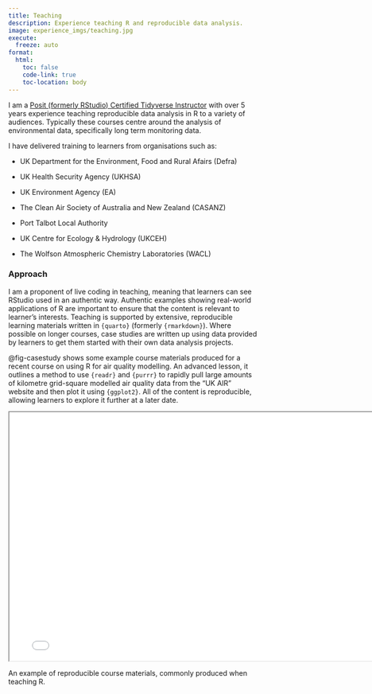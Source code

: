 ```yaml
---
title: Teaching
description: Experience teaching R and reproducible data analysis.
image: experience_imgs/teaching.jpg
execute: 
  freeze: auto
format:
  html:
    toc: false
    code-link: true
    toc-location: body
---
```


I am a [Posit (formerly RStudio) Certified Tidyverse Instructor](https://education.rstudio.com/trainers/) with over 5 years experience teaching reproducible data analysis in R to a variety of audiences. Typically these courses centre around the analysis of environmental data, specifically long term monitoring data.

I have delivered training to learners from organisations such as:

* UK Department for the Environment, Food and Rural Afairs (Defra)

* UK Health Security Agency (UKHSA)

* UK Environment Agency (EA)

* The Clean Air Society of Australia and New Zealand (CASANZ)

* Port Talbot Local Authority

* UK Centre for Ecology & Hydrology (UKCEH)

* The Wolfson Atmospheric Chemistry Laboratories (WACL)

### Approach

I am a proponent of live coding in teaching, meaning that learners can see RStudio used in an authentic way. Authentic examples showing real-world applications of R are important to ensure that the content is relevant to learner's interests. Teaching is supported by extensive, reproducible learning materials written in `{quarto}` (formerly `{rmarkdown}`). Where possible on longer courses, case studies are written up using data provided by learners to get them started with their own data analysis projects.

@fig-casestudy shows some example course materials produced for a recent course on using R for air quality modelling. An advanced lesson, it outlines a method to use `{readr}` and `{purrr}` to rapidly pull large amounts of kilometre grid-square modelled air quality data from the "UK AIR" website and then plot it using `{ggplot2}`. All of the content is reproducible, allowing learners to explore it further at a later date.

:::{#fig-casestudy}

```{=html}
<iframe width="780" height="500" src="experience_imgs/accessing-PCM-data.html" title="Example Course Material"></iframe>
```

An example of reproducible course materials, commonly produced when teaching R.

:::
